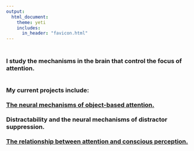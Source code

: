 ```yaml
---
output: 
  html_document:
    theme: yeti
    includes:
      in_header: "favicon.html" 
---
```

<h3>
<br>
I study the mechanisms in the brain that control the focus of attention.
<br>
<br>
<br>
<b>My current projects include:</b>
<br>
<br>
<bold>
[The neural mechanisms of object-based attention.](objectattn.html)
<br>
<br>
Distractability and the neural mechanisms of distractor suppression.
<br>
<br>
[The relationship between attention and conscious perception.](consciousper.html)


